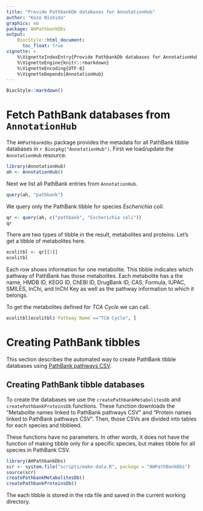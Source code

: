 ```yaml
---
title: "Provide PathbankDb databases for AnnotationHub"
author: "Kozo Nishida"
graphics: no
package: AHPathbankDbs
output:
    BiocStyle::html_document:
      toc_float: true
vignette: >
    %\VignetteIndexEntry{Provide PathbankDb databases for AnnotationHub}
    %\VignetteEngine{knitr::rmarkdown}
    %\VignetteEncoding{UTF-8}
    %\VignetteDepends{AnnotationHub}
---
```


```r
BiocStyle::markdown()
```

# Fetch PathBank databases from `AnnotationHub`

The `AHPathbankDbs` package provides the metadata for all PathBank tibble
databases in `r Biocpkg("AnnotationHub")`. First we load/update the
`AnnotationHub` resource.

```r
library(AnnotationHub)
ah <- AnnotationHub()
```

Next we list all PathBank entries from `AnnotationHub`.

```r
query(ah, "pathbank")
```

We query only the PathBank tibble for species *Escherichia coli*.

```r
qr <- query(ah, c("pathbank", "Escherichia coli"))
qr
```
There are two types of tibble in the result, metabolites and proteins.
Let's get a tibble of metabolites here.

```r
ecolitbl <- qr[[1]]
ecolitbl
```

Each row shows information for one metabolite.
This tibble indicates which pathway of PathBank has those metabolites.
Each metabolite has a the name, HMDB ID, KEGG ID, ChEBI ID, DrugBank ID, CAS,
Formula, IUPAC, SMILES, InChi, and InChI Key as well as the pathway information
to which it belongs.

To get the metabolites defined for *TCA Cycle* we can call.

```r
ecolitbl[ecolitbl$`Pathway Name`=="TCA Cycle", ]
```

# Creating PathBank tibbles

This section describes the automated way to create PathBank tibble databases
using [PathBank pathways CSV](https://pathbank.org/downloads).

## Creating PathBank tibble databases

To create the databases we use the `createPathbankMetabolitesDb` and
`createPathbankProteinsDb` functions. These function downloads the "Metabolite
names linked to PathBank pathways CSV" and "Protein names linked to PathBank
pathways CSV". Then, those CSVs are divided into tables for each species
and tibbleed.

These functions have no parameters.
In other words, it does not have the function of making tibble only for a
specific species, but makes tibble for all species in PathBank CSV.

```r
library(AHPathbankDbs)
scr <- system.file("scripts/make-data.R", package = "AHPathBankDbs")
source(scr)
createPathbankMetabolitesDb()
createPathbankProteinsDb()
```

The each tibble is stored in the rda file and saved in the current working
directory.
